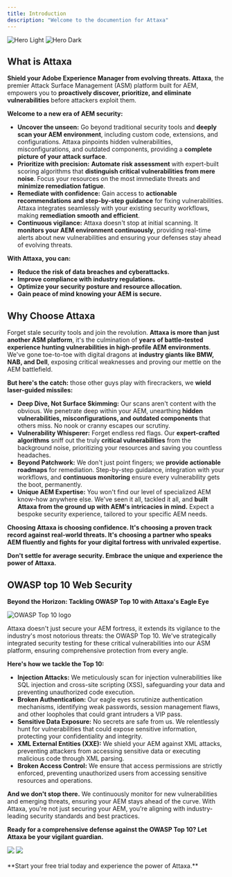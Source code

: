 ```yaml
---
title: Introduction
description: "Welcome to the documention for Attaxa"
---
```


<img
  className="block dark:hidden"
  src="/images/feature-light-1500x500.png"
  alt="Hero Light"
/>
<img
  className="hidden dark:block"
  src="/images/feature-dark-1500x500.png"
  alt="Hero Dark"
/>

## What is Attaxa


**Shield your Adobe Experience Manager from evolving threats. Attaxa**, the premier Attack Surface Management (ASM) platform built for AEM, empowers you to **proactively discover, prioritize, and eliminate vulnerabilities** before attackers exploit them.

**Welcome to a new era of AEM security:**

* **Uncover the unseen:** Go beyond traditional security tools and **deeply scan your AEM environment**, including custom code, extensions, and configurations. Attaxa pinpoints hidden vulnerabilities, misconfigurations, and outdated components, providing a **complete picture of your attack surface**.
* **Prioritize with precision:** **Automate risk assessment** with expert-built scoring algorithms that **distinguish critical vulnerabilities from mere noise**. Focus your resources on the most immediate threats and **minimize remediation fatigue**.
* **Remediate with confidence:** Gain access to **actionable recommendations and step-by-step guidance** for fixing vulnerabilities. Attaxa integrates seamlessly with your existing security workflows, making **remediation smooth and efficient**.
* **Continuous vigilance:** Attaxa doesn't stop at initial scanning. It **monitors your AEM environment continuously**, providing real-time alerts about new vulnerabilities and ensuring your defenses stay ahead of evolving threats.

**With Attaxa, you can:**

* **Reduce the risk of data breaches and cyberattacks.**
* **Improve compliance with industry regulations.**
* **Optimize your security posture and resource allocation.**
* **Gain peace of mind knowing your AEM is secure.**

## Why Choose Attaxa

Forget stale security tools and join the revolution. **Attaxa is more than just another ASM platform**, it's the culmination of **years of battle-tested experience hunting vulnerabilities in high-profile AEM environments**. We've gone toe-to-toe with digital dragons at **industry giants like BMW, NAB, and Dell**, exposing critical weaknesses and proving our mettle on the AEM battlefield.

**But here's the catch:** those other guys play with firecrackers, we **wield laser-guided missiles:**

* **Deep Dive, Not Surface Skimming:** Our scans aren't content with the obvious. We penetrate deep within your AEM, unearthing **hidden vulnerabilities, misconfigurations, and outdated components** that others miss. No nook or cranny escapes our scrutiny.
* **Vulnerability Whisperer:** Forget endless red flags. Our **expert-crafted algorithms** sniff out the truly **critical vulnerabilities** from the background noise, prioritizing your resources and saving you countless headaches.
* **Beyond Patchwork:** We don't just point fingers; we **provide actionable roadmaps** for remediation. Step-by-step guidance, integration with your workflows, and **continuous monitoring** ensure every vulnerability gets the boot, permanently.
* **Unique AEM Expertise:** You won't find our level of specialized AEM know-how anywhere else. We've seen it all, tackled it all, and **built Attaxa from the ground up with AEM's intricacies in mind.** Expect a bespoke security experience, tailored to your specific AEM needs.

**Choosing Attaxa is choosing confidence. It's choosing a proven track record against real-world threats. It's choosing a partner who speaks AEM fluently and fights for your digital fortress with unrivaled expertise.**

**Don't settle for average security. Embrace the unique and experience the power of Attaxa.**

## OWASP top 10 Web Security

 **Beyond the Horizon: Tackling OWASP Top 10 with Attaxa's Eagle Eye**

<img
  className="block dark:hidden"
  src="/images/owasp.png"
  alt="OWASP Top 10 logo"
/>

Attaxa doesn't just secure your AEM fortress, it extends its vigilance to the industry's most notorious threats: the OWASP Top 10. We've strategically integrated security testing for these critical vulnerabilities into our ASM platform, ensuring comprehensive protection from every angle.

**Here's how we tackle the Top 10:**

- **Injection Attacks:** We meticulously scan for injection vulnerabilities like SQL injection and cross-site scripting (XSS), safeguarding your data and preventing unauthorized code execution.
- **Broken Authentication:** Our eagle eyes scrutinize authentication mechanisms, identifying weak passwords, session management flaws, and other loopholes that could grant intruders a VIP pass.
- **Sensitive Data Exposure:** No secrets are safe from us. We relentlessly hunt for vulnerabilities that could expose sensitive information, protecting your confidentiality and integrity.
- **XML External Entities (XXE):** We shield your AEM against XML attacks, preventing attackers from accessing sensitive data or executing malicious code through XML parsing.
- **Broken Access Control:** We ensure that access permissions are strictly enforced, preventing unauthorized users from accessing sensitive resources and operations.

**And we don't stop there.** We continuously monitor for new vulnerabilities and emerging threats, ensuring your AEM stays ahead of the curve. With Attaxa, you're not just securing your AEM, you're aligning with industry-leading security standards and best practices.

**Ready for a comprehensive defense against the OWASP Top 10? Let Attaxa be your vigilant guardian.**


<Card title="Try it now" icon="link" href="https://discover.attaxa.com">
  <img className="hidden dark:block w-sm" src="/logo/dark.png"/>
  <img className="block dark:hidden w-sm" src="/logo/light.png"/>
  <br></br>
  **Start your free trial today and experience the power of Attaxa.** 
</Card>



